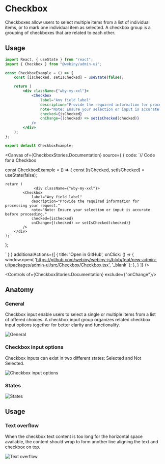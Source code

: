 

<Meta of={CheckboxStories} />

# Checkbox

Checkboxes allow users to select multiple items from a list of individual items, or to mark one individual item as selected. A checkbox group is a grouping of checkboxes that are related to each other.

## Usage

```jsx
import React, { useState } from "react";
import { Checkbox } from "@webiny/admin-ui";

const CheckboxExample = () => {
    const [isChecked, setIsChecked] = useState(false);

    return (
        <div className={"wby-my-xxl"}>
            <Checkbox
                label="Any field label"
                description="Provide the required information for processing your request."
                note="Note: Ensure your selection or input is accurate before proceeding."
                checked={isChecked}
                onChange={(checked) => setIsChecked(checked)}
            />
        </div>
    );
};

export default CheckboxExample;
```

<Canvas of={CheckboxStories.Documentation} source={ { code:
`// Code for a Checkbox


const CheckboxExample = () => {
    const [isChecked, setIsChecked] = useState(false);

    return (
                 <div className={"wby-my-xxl"}>
            <Checkbox
                label="Any field label"
                description="Provide the required information for processing your request."
                note="Note: Ensure your selection or input is accurate before proceeding."
                checked={isChecked}
                onChange={(checked) => setIsChecked(checked)}
            />
        </div>
    );
};

` } }
        additionalActions={[
            {
                title: 'Open in GitHub',
                onClick: () => {
                    window.open(
                        'https://github.com/webiny/webiny-js/blob/feat/new-admin-ui/packages/admin-ui/src/Checkbox/Checkbox.tsx',
                        '_blank'
                    );
                },
            }
        ]}
/>

<Controls of={CheckboxStories.Documentation} exclude={"onChange"}/>

## Anatomy

### General
Checkbox input enable users to select a single or multiple items from a list of offered choices. A checkbox input group organizes related checkbox input options together for better clarity and functionality.

<img src="/images/storybook/checkbox/general.png" alt="General"/>

### Checkbox input options
Checkbox inputs can exist in two different states: Selected and Not Selected.

<img src="/images/storybook/checkbox/checkbox-input-options.png" alt="Checkbox input options"/>

### States
<img src="/images/storybook/checkbox/states.png" alt="States"/>

## Usage

### Text overflow
When the checkbox text content is too long for the horizontal space available, the content should wrap to form another line aligning the text and checkbox on top.

<img src="/images/storybook/checkbox/text-overflow.png" alt="Text overflow"/>



